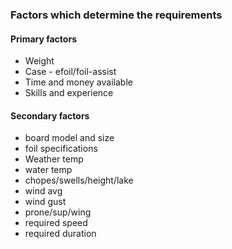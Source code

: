 ### Factors which determine the requirements

#### Primary factors

- Weight
- Case - efoil/foil-assist
- Time and money available
- Skills and experience

#### Secondary factors

- board model and size
- foil specifications
- Weather temp
- water temp
- chopes/swells/height/lake
- wind avg
- wind gust
- prone/sup/wing
- required speed
- required duration
